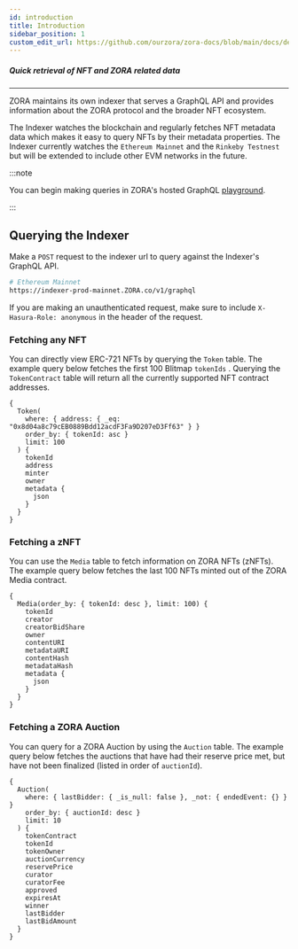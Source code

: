 ```yaml
---
id: introduction
title: Introduction
sidebar_position: 1
custom_edit_url: https://github.com/ourzora/zora-docs/blob/main/docs/developer-tools/indexer/introduction.mdx
---
```


##### Quick retrieval of NFT and ZORA related data

---

ZORA maintains its own indexer that serves a GraphQL API and provides information about the ZORA protocol and
the broader NFT ecosystem.

<!-- **[Indexer Diagram goes here]** -->

The Indexer watches the blockchain and regularly fetches NFT metadata data which makes it easy to query NFTs by their
metadata properties. The Indexer currently watches the `Ethereum Mainnet` and the `Rinkeby Testnest` but will be extended to include other EVM networks in the future.

:::note

You can begin making queries in ZORA's hosted GraphQL [playground](https://ourZORA.github.io/indexer-playground/).

:::

## Querying the Indexer

Make a `POST` request to the indexer url to query against the Indexer's GraphQL API.

```bash
# Ethereum Mainnet
https://indexer-prod-mainnet.ZORA.co/v1/graphql
```

If you are making an unauthenticated request, make sure to include `X-Hasura-Role: anonymous` in the header of the request.

### Fetching any NFT

You can directly view ERC-721 NFTs by querying the `Token` table. The example query below fetches the first 100 Blitmap `tokenIds` .
Querying the `TokenContract` table will return all the currently supported NFT contract addresses.

```gql
{
  Token(
    where: { address: { _eq: "0x8d04a8c79cEB0889Bdd12acdF3Fa9D207eD3Ff63" } }
    order_by: { tokenId: asc }
    limit: 100
  ) {
    tokenId
    address
    minter
    owner
    metadata {
      json
    }
  }
}
```

### Fetching a zNFT

You can use the `Media` table to fetch information on ZORA NFTs (zNFTs). The example query below fetches the last 100 NFTs minted
out of the ZORA Media contract.

```gql
{
  Media(order_by: { tokenId: desc }, limit: 100) {
    tokenId
    creator
    creatorBidShare
    owner
    contentURI
    metadataURI
    contentHash
    metadataHash
    metadata {
      json
    }
  }
}
```

### Fetching a ZORA Auction

You can query for a ZORA Auction by using the `Auction` table. The example query below fetches the auctions that have had
their reserve price met, but have not been finalized (listed in order of `auctionId`).

```gql
{
  Auction(
    where: { lastBidder: { _is_null: false }, _not: { endedEvent: {} } }
    order_by: { auctionId: desc }
    limit: 10
  ) {
    tokenContract
    tokenId
    tokenOwner
    auctionCurrency
    reservePrice
    curator
    curatorFee
    approved
    expiresAt
    winner
    lastBidder
    lastBidAmount
  }
}
```
